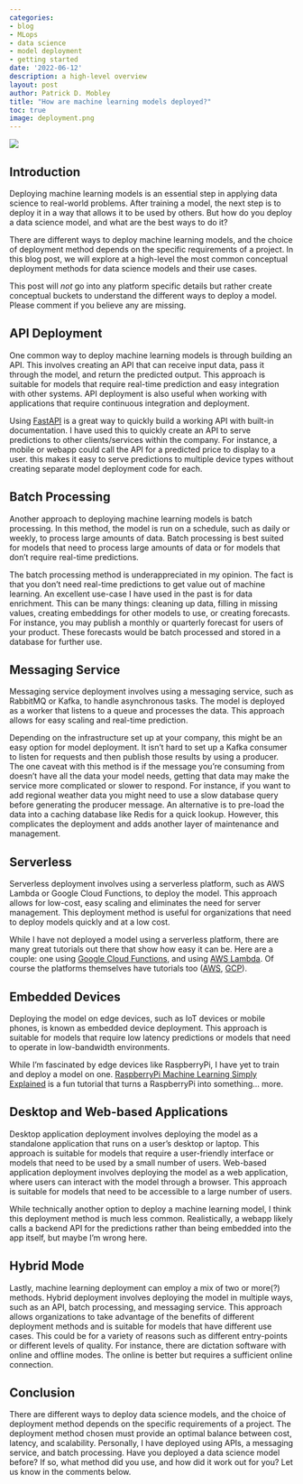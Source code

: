 ```yaml
---
categories:
- blog
- MLops
- data science
- model deployment
- getting started
date: '2022-06-12'
description: a high-level overview
layout: post
author: Patrick D. Mobley
title: "How are machine learning models deployed?"
toc: true
image: deployment.png
---
```


![](deployment.png)

## Introduction

Deploying machine learning models is an essential step in applying data science to real-world problems. After training a model, the next step is to deploy it in a way that allows it to be used by others. But how do you deploy a data science model, and what are the best ways to do it?

There are different ways to deploy machine learning models, and the choice of deployment method depends on the specific requirements of a project. In this blog post, we will explore at a high-level the most common conceptual deployment methods for data science models and their use cases.

This post will *not* go into any platform specific details but rather create conceptual buckets to understand the different ways to deploy a model. Please comment if you believe any are missing.

## API Deployment

One common way to deploy machine learning models is through building an API. This involves creating an API that can receive input data, pass it through the model, and return the predicted output. This approach is suitable for models that require real-time prediction and easy integration with other systems. API deployment is also useful when working with applications that require continuous integration and deployment.

Using [FastAPI](https://fastapi.tiangolo.com/) is a great way to quickly build a working API with built-in documentation. I have used this to quickly create an API to serve predictions to other clients/services within the company. For instance, a mobile or webapp could call the API for a predicted price to display to a user. this makes it easy to serve predictions to multiple device types without creating separate model deployment code for each.

## Batch Processing

Another approach to deploying machine learning models is batch processing. In this method, the model is run on a schedule, such as daily or weekly, to process large amounts of data. Batch processing is best suited for models that need to process large amounts of data or for models that don't require real-time predictions.

The batch processing method is underappreciated in my opinion. The fact is that you don't need real-time predictions to get value out of machine learning. An excellent use-case I have used in the past is for data enrichment. This can be many things: cleaning up data, filling in missing values, creating embeddings for other models to use, or creating forecasts. For instance, you may publish a monthly or quarterly forecast for users of your product. These forecasts would be batch processed and stored in a database for further use.

## Messaging Service

Messaging service deployment involves using a messaging service, such as RabbitMQ or Kafka, to handle asynchronous tasks. The model is deployed as a worker that listens to a queue and processes the data. This approach allows for easy scaling and real-time prediction.

Depending on the infrastructure set up at your company, this might be an easy option for model deployment. It isn't hard to set up a Kafka consumer to listen for requests and then publish those results by using a producer. The one caveat with this method is if the message you're consuming from doesn't have all the data your model needs, getting that data may make the service more complicated or slower to respond. For instance, if you want to add regional weather data you might need to use a slow database query before generating the producer message. An alternative is to pre-load the data into a caching database like Redis for a quick lookup. However, this complicates the deployment and adds another layer of maintenance and management. 

## Serverless

Serverless deployment involves using a serverless platform, such as AWS Lambda or Google Cloud Functions, to deploy the model. This approach allows for low-cost, easy scaling and eliminates the need for server management. This deployment method is useful for organizations that need to deploy models quickly and at a low cost.

While I have not deployed a model using a serverless platform, there are many great tutorials out there that show how easy it can be. Here are a couple: one using [Google Cloud Functions](https://towardsdatascience.com/machine-learning-model-as-a-serverless-endpoint-using-google-cloud-function-a5ad1080a59e), and using [AWS Lambda](https://towardsdatascience.com/serverless-deployment-of-machine-learning-models-on-aws-lambda-5bd1ca9b5c42). Of course the platforms themselves have tutorials too ([AWS](https://aws.amazon.com/blogs/compute/deploying-machine-learning-models-with-serverless-templates/), [GCP](https://cloud.google.com/blog/products/ai-machine-learning/how-to-serve-deep-learning-models-using-tensorflow-2-0-with-cloud-functions)).

## Embedded Devices

Deploying the model on edge devices, such as IoT devices or mobile phones, is known as embedded device deployment. This approach is suitable for models that require low latency predictions or models that need to operate in low-bandwidth environments.

While I'm fascinated by edge devices like RaspberryPi, I have yet to train and deploy a model on one. [RaspberryPi Machine Learning Simply Explained](https://all3dp.com/2/raspberry-pi-machine-learning-simply-explained/) is a fun tutorial that turns a RaspberryPi into something... more. 

## Desktop and Web-based Applications

Desktop application deployment involves deploying the model as a standalone application that runs on a user's desktop or laptop. This approach is suitable for models that require a user-friendly interface or models that need to be used by a small number of users. Web-based application deployment involves deploying the model as a web application, where users can interact with the model through a browser. This approach is suitable for models that need to be accessible to a large number of users.

While technically another option to deploy a machine learning model, I think this deployment method is much less common. Realistically, a webapp likely calls a backend API for the predictions rather than being embedded into the app itself, but maybe I'm wrong here.

## Hybrid Mode

Lastly, machine learning deployment can employ a mix of two or more(?) methods. Hybrid deployment involves deploying the model in multiple ways, such as an API, batch processing, and messaging service. This approach allows organizations to take advantage of the benefits of different deployment methods and is suitable for models that have different use cases. This could be for a variety of reasons such as different entry-points or different levels of quality. For instance, there are dictation software with online and offline modes. The online is better but requires a sufficient online connection. 

## Conclusion

There are different ways to deploy data science models, and the choice of deployment method depends on the specific requirements of a project. The deployment method chosen must provide an optimal balance between cost, latency, and scalability. Personally, I have deployed using APIs, a messaging service, and batch processing. Have you deployed a data science model before? If so, what method did you use, and how did it work out for you? Let us know in the comments below.
